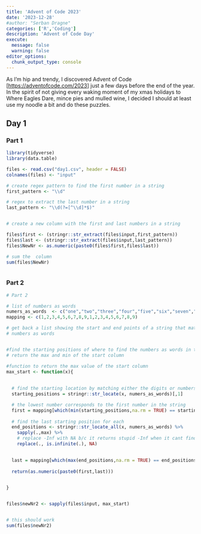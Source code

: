 ```yaml
---
title: 'Advent of Code 2023'
date: '2023-12-28'
#author: "Serban Dragne"
categories: ['R','Coding']
description: 'Advent of Code Day'
execute:
  message: false
  warning: false
editor_options:
  chunk_output_type: console
---
```


As I'm hip and trendy, I discovered Advent of Code \[<https://adventofcode.com/2023>\] just a few days before the end of the year. In the spirit of not giving every waking moment of my xmas holidays to Where Eagles Dare, mince pies and mulled wine, I decided I should at least use my noodle a bit and do these puzzles.

## Day 1

### Part 1

```r
library(tidyverse)
library(data.table)

files <- read.csv("day1.csv", header = FALSE)
colnames(files) <- "input"

# create regex pattern to find the first number in a string 
first_pattern <- "\\d"

# regex to extract the last number in a string
last_pattern <- "\\d(?=[^\\d]*$)"


# create a new column with the first and last numbers in a string

files$first <- (stringr::str_extract(files$input,first_pattern))
files$last <- (stringr::str_extract(files$input,last_pattern))
files$NewNr <- as.numeric(paste0(files$first,files$last))

# sum the  column
sum(files$NewNr)



```

### Part 2

```r


# Part 2 

# list of numbers as words
numers_as_words  <- c("one","two","three","four","five","six","seven","eight","nine","1","2","3","4","5","6","7","8","9")
mapping <- c(1,2,3,4,5,6,7,8,9,1,2,3,4,5,6,7,8,9)

# get back a list showing the start and end points of a string that match any of the above
# numbers as words


#find the starting positions of where to find the numbers as words in the string
# return the max and min of the start column

#function to return the max value of the start column
max_start <- function(x){
  
   
  # find the starting location by matching either the digits or numbers in the long string 
  starting_positions = stringr::str_locate(x, numers_as_words)[,1] 

  # the lowest number corresponds to the first number in the string
  first = mapping[which(min(starting_positions,na.rm = TRUE) == starting_positions)]
  
  # find the last starting position for each
  end_positions <- stringr::str_locate_all(x, numers_as_words) %>% 
    sapply(.,max) %>% 
    # replace -Inf with NA b/c it returns stupid -Inf when it cant find a match 
    replace(., is.infinite(.), NA) 
  

  last = mapping[which(max(end_positions,na.rm = TRUE) == end_positions)]
  
  return(as.numeric(paste0(first,last)))

        
}


files$newNr2 <- sapply(files$input, max_start)


# this should work
sum(files$newNr2)

```
